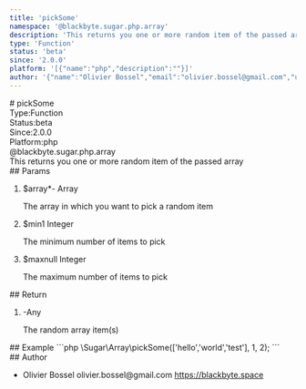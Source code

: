 ```yaml
---
title: 'pickSome'
namespace: '@blackbyte.sugar.php.array'
description: 'This returns you one or more random item of the passed array'
type: 'Function'
status: 'beta'
since: '2.0.0'
platform: '[{"name":"php","description":""}]'
author: '{"name":"Olivier Bossel","email":"olivier.bossel@gmail.com","url":"https://blackbyte.space"}'
---
```

<div class="docmap -mdx">
# pickSome
<div class="docmap_metas">
<div class="docmap_type"><span class="docmap_type-label">Type:</span><span class="docmap_type-value">Function</span></div>
<div class="docmap_status"><span class="docmap_status-label">Status:</span><span class="docmap_status-value -beta">beta</span></div>
<div class="docmap_since"><span class="docmap_since-label">Since:</span><span class="docmap_since-value">2.0.0</span></div>
<div class="docmap_platform"><span class="docmap_platform-label">Platform:</span><span class="docmap_platform-value -php">php</span></div>
</div>
<div class="docmap_namespace">@blackbyte.sugar.php.array</div>
<div class="docmap_description typo-lead typo-format">
This returns you one or more random item of the passed array
</div>
<div class="docmap_params">
## Params
<ol class="docmap_list">
<li class="docmap_item">
<span class="docmap_name">$array<span class="docmap_required">*</span></span><span class="docmap_default">-</span> <span class="docmap_type">Array</span>
<p class="docmap_description">The array in which you want to pick a random item</p>
</li>
<li class="docmap_item">
<span class="docmap_name">$min</span><span class="docmap_default">1</span> <span class="docmap_type">Integer</span>
<p class="docmap_description">The minimum number of items to pick</p>
</li>
<li class="docmap_item">
<span class="docmap_name">$max</span><span class="docmap_default">null</span> <span class="docmap_type">Integer</span>
<p class="docmap_description">The maximum number of items to pick</p>
</li>
</ol>
</div>
<div class="docmap_return">
## Return
<ol class="docmap_list">
<li class="docmap_item">
<span class="docmap_default">-</span><span class="docmap_type">Any</span>
<p class="docmap_description">The random array item&lpar;s&rpar;</p>
</li>
</ol>
</div>
<div class="docmap_examples">
## Example
<s-code language="php" header>
```php
\Sugar\Array\pickSome(['hello','world','test'], 1, 2);
```
</s-code>
</div>
<div class="docmap_author">
## Author
<ul class="docmap_list">
<li class="docmap_item">
<span class="docmap_name">Olivier Bossel</span>
<span class="docmap_email">olivier.bossel@gmail.com</span>
<a href="https://blackbyte.space" target="_blank" class="docmap_url">https://blackbyte.space</a>
</li>
</ul>
</div>
</div>
